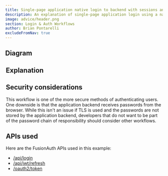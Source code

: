 ```yaml
---
title: Single-page application native login to backend with sessions and refresh tokens
description: An explanation of single-page application login using a native login form that submits to the application backend with server-side sessions plus refresh tokens in cookies
image: advice/header.png
section: Login & Auth Workflows
author: Brian Pontarelli
excludeFromNav: true
---
```


<Intro/>

## Diagram

<Legend/>

<Diagram/>

## Explanation

<OrderedList>
  <Step1/>
  <Step2/>
  <Step3/>
  <Step4/>
  <Step5/>
  <Step6/>
  <Step7/>
  <Step8/>
  <Step9/>
  <Step10/>
  <Step11/>
  <Step12/>
  <Step13/>
  <Step14/>
  <Step15/>
  <Step16/>
  <Step17/>
  <Step18/>
</OrderedList>

## Security considerations

This workflow is one of the more secure methods of authenticating users. One downside is that the application backend receives passwords from the browser. While this isn't an issue if TLS is used and the passwords are not stored by the application backend, developers that do not want to be part of the password chain of responsibility should consider other workflows.

## APIs used

Here are the FusionAuth APIs used in this example:

* [/api/login](/docs/v1/tech/apis/login#authenticate-a-user)
* [/api/jwt/refresh](/docs/v1/tech/apis/jwt#refresh-a-jwt)
* [/oauth2/token](/docs/v1/tech/oauth/endpoints#refresh-token-grant-request)
